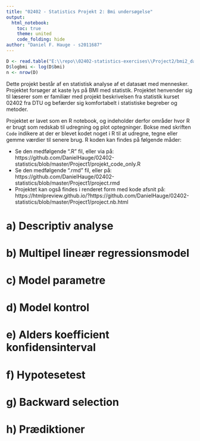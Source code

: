 ```yaml
---
title: "02402 - Statistics Projekt 2: Bmi undersøgelse"
output: 
  html_notebook:
    toc: true
    theme: united
    code_folding: hide
author: "Daniel F. Hauge - s2011687"
---
```


```r
D <- read.table("E:\\repo\\02402-statistics-exercises\\Project2/bmi2_data.csv", header=TRUE, sep=";", as.is=TRUE)
D$logbmi <- log(D$bmi)
n <- nrow(D)
```

Dette projekt består af en statistisk analyse af et datasæt med mennesker. Projektet forsøger at kaste lys på BMI med statistik. 
Projektet henvender sig til læserer som er familiær med projekt beskrivelsen fra statistik kurset 02402 fra DTU og befærder sig komfortabelt i statistiske begreber og metoder.

Projektet er lavet som en R notebook, og indeholder derfor områder hvor R er brugt som redskab til udregning og plot optegninger. Bokse med skriften ```Code``` indikere at der er blevet kodet noget i R til at udregne, tegne eller gemme værdier til senere brug. R koden kan findes på følgende måder:


- Se den medfølgende ".R" fil, eller via på: https://github.com/DanielHauge/02402-statistics/blob/master/Project1/projekt_code_only.R 
- Se den medfølgende ".rmd" fil, eller på: https://github.com/DanielHauge/02402-statistics/blob/master/Project1/project.rmd
- Projektet kan også findes i renderet form med kode afsnit på: https://htmlpreview.github.io/?https://github.com/DanielHauge/02402-statistics/blob/master/Project1/project.nb.html



\pagebreak

# a) Descriptiv analyse

# b) Multipel lineær regressionsmodel

# c) Model parametre

# d) Model kontrol

# e) Alders koefficient konfidensinterval

# f) Hypotesetest

# g) Backward selection

# h) Prædiktioner